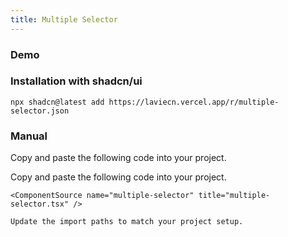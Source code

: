 ```yaml
---
title: Multiple Selector
---
```


### Demo

<ComponentPreview name="multiple-selector-demo" />

### Installation with shadcn/ui

```package-install
npx shadcn@latest add https://laviecn.vercel.app/r/multiple-selector.json
```

### Manual

Copy and paste the following code into your project.

<Steps>
  <Step>
    Copy and paste the following code into your project.

    <ComponentSource name="multiple-selector" title="multiple-selector.tsx" />

  </Step>
  <Step>

    Update the import paths to match your project setup.

  </Step>
</Steps>
